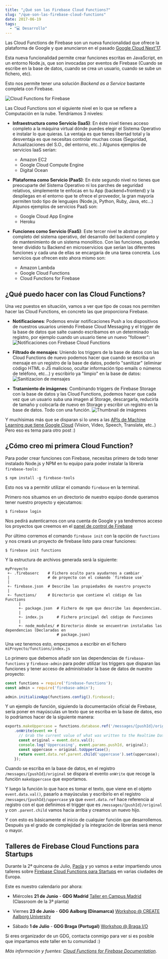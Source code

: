 ```yaml
---
title: "¿Qué son las Firebase Cloud Functions?"
slug: "/que-son-las-firebase-cloud-functions"
date: 2017-06-19
tags:
  - "💻 Desarrollo"
---
```


Las Cloud Functions de Firebase son un nueva funcionalidad que ofrece la plataforma de Google y que anunciaron en el pasado [Google Cloud Next'17](https://www.youtube.com/watch?v=GNR9El3XWYo).

Esta nueva funcionalidad permite crear funciones escritas en JavaScript, en un entorno Node.js, que son invocadas por eventos de Firebase (Cuando se escribe en la base de datos, cuando se crea un usuario, cuando se sube un fichero, etc).

Esto nos permite tener una solución *Backend as a Service* bastante completa con Firebase.

![Cloud Functions for Firebase](./firebase_cloud_functions_for_startups.jpg)

Las Cloud Functions son el siguiente nivel en lo que se refiere a Computación en la nube. Tendríamos 3 niveles:

* **Infraestructura como Servicio (IaaS)**:
En éste nivel tienes acceso completo a la máquina virtual dónde puedes elegir el Sistema Operativo e instalar lo que quieras.
La ventaja es que tienes libertad total y la desventaja es que necesitas controlar muchas cosas (Seguridad, Actualizaciones del S.O., del entorno, etc..)
Algunos ejemplos de servicios IaaS serían:
  * Amazon EC2
  * Google Cloud Compute Engine
  * Digital Ocean

* **Plataforma como Servicio (PaaS)**:
En éste segundo nivel no tienes que preocuparte del Sistema Operativo ni los parches de seguridad relativos, simplemente te enfocas en tu App (backend+frontend) y la despliegas en el entorno que te ofrece el proveedor, la gran mayoría permiten todo tipo de lenguajes (Node.js, Python, Ruby, Java, etc...)
Algunos ejemplos de servicios PaaS son:
  * Google Cloud App Engine
  * Heroku

* **Funciones como Servicio (FaaS)**:
Este tercer nivel te abstrae por completo del sistema operativo, del desarrollo del backend completo y de mantenimiento de un sistema monolítico. Con las funciones, puedes tener dividido tu Backend en microservicios que serían las diferentes funciones y cada una de ellas se encargaría de una tarea concreta.
Los servicios que ofrecen esto ahora mismo son:
  * Amazon Lambda
  * Google Cloud Functions
  * Cloud Functions for Firebase

## ¿Qué puedo hacer con las Cloud Functions? 
Una vez puestos en situación, vamos a ver que tipo de cosas nos permiten hacer las Cloud Functions, en concreto las que proporciona Firebase.

* **Notificaciones**:
Podemos enviar notificaciones Push a los dispositivos de nuestros usuarios uniendo Firebase Cloud Messaging y el trigger de la base de datos que salte cuando escribamos en un determinado registro, por ejemplo cuando un usuario tiene un nuevo "follower":
![Notificaciones con Firebase Cloud Functions](./notify.png)

* **Filtrado de mensajes**:
Uniendo los triggers de la base de datos con las Cloud Functions de nuevo podemos hacer que cuando se escriba un mensaje en un registro de la base de datos, poderlo "sanitizar" (eliminar código HTML o JS malicioso, ocultar información tipo emails o números de teléfono, etc...) y escribirlo ya "limpio" en la base de datos:
![Sanitizacion de mensajes](./sanitization.png)

* **Tratamiento de imágenes**:
Combinando triggers de Firebase Storage con la base de datos y las Cloud Functions, podemos hacer que cada vez que un usuario suba una imagen al Storage, descargarla, reducirla de tamaño y colocarla de nuevo en Storage y escribir un registro en la base de datos. Todo con una función.
![Thumbnail de imágenes](./intensive.png)

Y muchísimas más que se disparan si lo unes a las [APIs de Machine Learning que tiene Google Cloud](https://cloud.google.com/products/machine-learning/) (Vision, Video, Speech, Translate, etc..) Pero eso es tema para otro post :)

## ¿Cómo creo mi primera Cloud Function?
Para poder crear funciones con Firebase, necesitas primero de todo tener instalado Node.js y NPM en tu equipo para poder instalar la librería `firebase-tools`:

```
$ npm install -g firebase-tools
``` 
Esto nos va a permitir utilizar el comando `firebase` en la terminal.

Primero nos situamos en un directorio de nuestro equipo donde queramos tener nuestro proyecto y ejecutamos:

```
$ firebase login
```
Nos pedirá autenticarnos con una cuenta de Google y ya tendremos acceso los proyectos que creemos en el [panel de control de Firebase](https://console.firebase.google.com)

Por último corremos el comando `firebase init` con la opción de `functions` y nos creará un proyecto de firebase listo para crear funciones:

```shell
$ firebase init functions
```
Y la estructura de archivos generada será la siguiente:

```shell
myProyecto
 +- .firebaserc    # Fichero oculto para ayudarnos a cambiar
 |                 # de proyecto con el comando `firebase use`
 |
 +- firebase.json  # Describe las propiedades de nuestro proyecto
 |
 +- functions/     # Directorio que contiene el código de las Functions
      |
      +- package.json  # Fichero de npm que describe las dependencias.
      |
      +- index.js      # Fichero principal del código de Funciones
      |
      +- node_modules/ # Directorio dónde se encuentran instaladas las dependencias (Declaradas en
                       # package.json)
```

Una vez tenemos esto, empezamos a escribir en el fichero `miProyecto/functions/index.js`

Lo primero que debemos añadir son las dependencias de `firebase-functions` y `firebase-admin` para poder utilizar los triggers que disparan las funciones y tener acceso de administrador la base de datos de nuestro proyecto:

```javascript
const functions = require('firebase-functions');
const admin = require('firebase-admin');

admin.initializeApp(functions.config().firebase);
```

Y un ejemplo de función, siguiendo la documentación oficial de Firebase, sería poner en mayúsculas un texto que se escriba en la base de datos, eso lo podríamos hacer de la siguiente manera:

```javascript
exports.makeUppercase = functions.database.ref('/messages/{pushId}/original')
    .onWrite(event => {
      // Grab the current value of what was written to the Realtime Database.
      const original = event.data.val();
      console.log('Uppercasing', event.params.pushId, original);
      const uppercase = original.toUpperCase();
      return event.data.ref.parent.child('uppercase').set(uppercase);
    });
```

Cuando se escriba en la base de datos, en el registro `/messages/{pushId}/original` se dispara el evento `onWrite` que recoge la función `makeUppercase` que exportamos.

Y luego la función lo que hace es tomar el texto, que viene en el objeto `event.data.val()`, pasarlo a mayúsculas y escribirlo en el registro `/messages/{pushId}/uppercase` ya que `event.data.ref` hace referencia al registro con el que definimos el trigger que es `/messages/{pushId}/original` y con `.parent.child` vamos hacia arriba y creamos un nuevo hijo.

Y con esto es básicamente el inicio de cualquier función que desarrollemos. Después ya el grado de complejidad y la integración de librerías será menor o mayor.

## Talleres de Firebase Cloud Functions para Startups

Durante la 2ª quincena de Julio, [Paola](https://twitter.com/ggarciapaola) y yo vamos a estar impartiendo unos talleres sobre [Firebase Cloud Functions para Startups](https://functionsforstartups.firebaseapp.com/) en varias ciudades de Europa.

Este es nuestro calendario por ahora:

- Miércoles **21 de Junio** - **GDG Madrid**
[Taller en Campus Madrid](https://www.campus.co/madrid/es/events/ag1zfmd3ZWItY2FtcHVzcj8LEgZDYW1wdXMiBFJvb3QMCxIGQ2FtcHVzIgZtYWRyaWQMCxIFRXZlbnQiEmExOWYxMDAwMDA0MElZWkFBMgw) (Classroom de la 3ª planta)

- Viernes **23 de Junio** - **GDG Aalborg (Dinamarca)** [Workshop @ CREATE Aalborg University](https://www.meetup.com/GDG-Aalborg/events/240662900/)

- Sábado **1 de Julio** - **GDG Braga (Portugal)** [Workshop @ Braga I/O](https://www.meetup.com/GDG-Braga/events/240588970/)

Si eres organizador de un GDG, contacta conmigo para ver si es posible que impartamos este taller en tu comunidad :)

*Más información y fuentes: [Cloud Functions for Firebase Documentation](https://firebase.google.com/docs/functions/).*